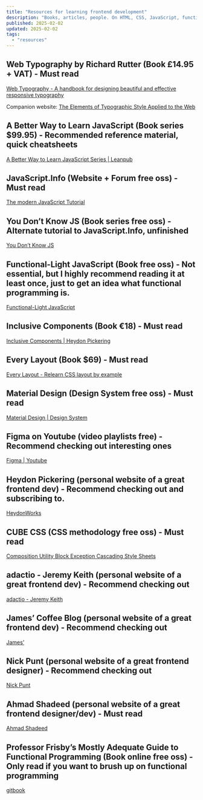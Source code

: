 ```yaml
---
title: "Resources for learning frontend development"
description: "Books, articles, people. On HTML, CSS, JavaScript, functional programming, a11y, and more."
published: 2025-02-02
updated: 2025-02-02
tags:
  - "resources"
---
```


## Web Typography by Richard Rutter (Book £14.95 + VAT) - Must read

[Web Typography - A handbook for designing beautiful and effective responsive typography](https://book.webtypography.net/)

Companion website: [The Elements of Typographic Style Applied to the Web](https://webtypography.net/)

## A Better Way to Learn JavaScript (Book series $99.95) - Recommended reference material, quick cheatsheets

[A Better Way to Learn JavaScript Series | Leanpub](https://leanpub.com/b/a-better-way-to-learn-javascript-book-series)

## JavaScript.Info (Website + Forum free oss) - Must read

[The modern JavaScript Tutorial](https://javascript.info)

## You Don’t Know JS (Book series free oss) - Alternate tutorial to JavaScript.Info, unfinished

[You Don’t Know JS](https://github.com/getify/You-Dont-Know-JS)

## Functional-Light JavaScript (Book free oss) - Not essential, but I highly recommend reading it at least once, just to get an idea what functional programming is.

[Functional-Light JavaScript](https://github.com/getify/Functional-Light-JS)

## Inclusive Components (Book €18) - Must read

[Inclusive Components | Heydon Pickering](https://book.inclusive-components.design/)

## Every Layout (Book $69) - Must read

[Every Layout - Relearn CSS layout by example](https://every-layout.dev/)

## Material Design (Design System free oss) - Must read

[Material Design | Design System](https://m3.material.io)

## Figma on Youtube (video playlists free) - Recommend checking out interesting ones

[Figma | Youtube](https://www.youtube.com/@Figma/playlists)

## Heydon Pickering (personal website of a great frontend dev) - Recommend checking out and subscribing to.

[HeydonWorks](https://heydonworks.com/)

## CUBE CSS (CSS methodology free oss) - Must read

[Composition Utility Block Exception Cascading Style Sheets](https://cube.fyi/)

## adactio - Jeremy Keith (personal website of a great frontend dev) - Recommend checking out

[adactio - Jeremy Keith](https://adactio.com)

## James’ Coffee Blog (personal website of a great frontend dev) - Recommend checking out

[James’](https://jamesg.blog)

## Nick Punt (personal website of a great frontend designer) - Recommend checking out

[Nick Punt](https://nickpunt.com/)

## Ahmad Shadeed (personal website of a great frontend designer/dev) - Must read

[Ahmad Shadeed](https://ishadeed.com/)

## Professor Frisby’s Mostly Adequate Guide to Functional Programming (Book online free oss) - Only read if you want to brush up on functional programming

[gitbook](https://mostly-adequate.gitbook.io/mostly-adequate-guide)
